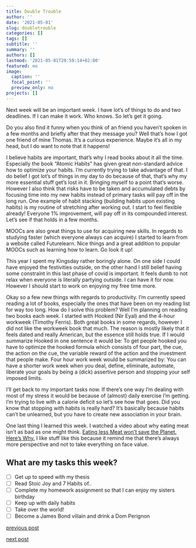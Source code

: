 ```yaml
---
title: Double Trouble
author: ''
date: '2021-05-01'
slug: doubletrouble
categories: []
tags: []
subtitle: ''
summary: ''
authors: []
lastmod: '2021-05-01T20:59:14+02:00'
featured: no
image:
  caption: ''
  focal_point: ''
  preview_only: no
projects: []
---
```


Next week will be an important week. I have lot's of things to do and two deadlines. If I can make it work. Who knows. So let's get it going. 

Do you also find it funny when you think of an friend you haven't spoken in a few months and briefly after that they message you? Well that's how I got one friend of mine Thomas. It's a curious experience. Maybe it's all in my head, but I do want to note that it happens!

I believe habits are important, that's why I read books about it all the time. Especially the book "Atomic Habits" has given great non-standard advice how to optimize your habits. I'm currently trying to take advantage of that. I do belief I got lot's of things in my day to do because of that, that's why my more essential stuff get's lost in it. Bringing myself to a point that's worse. However I also think that risks have to be taken and accumulated debts by focusing time into my new habits instead of primary tasks will pay off in the long run. One example of habit stacking (building habits upon existing habits) is my routine of stretching after working out. I start to feel flexible already! Everyone 1% improvement, will pay off in its compounded interest. Let's see if that holds in a few months.  

MOOCs are also great things to use for acquiring new skills. In regards to studying faster (which everyone always can acquire) I started to learn from a website called Futurelearn. Nice things and a great addition to popular MOOCs such as learning how to learn. Go look it up!

This year I spent my Kingsday rather boringly alone. On one side I could have enjoyed the festivities outside, on the other hand I still belief having some constraint in this last phase of covid is important. It feels dumb to not relax when everyone is literally partying outside. I can have it for now. However I should start to work on enjoying my free time more. 

Okay so a few new things with regards to productivity. I'm currently speed reading a lot of books, especially the ones that have been on my reading list for way too long. How do I solve this problem? Well I'm planning on reading two books each week. I started with Hooked (Nir Eyal) and the 4-hour workweek (Timothy Ferris). Both great books in some regards, however I did not like the workweek book that much. The reason is mostly likely that it feels dated and really American, but the essence still holds true. If I would summarize Hooked in one sentence it would be: To get people hooked you have to optimize the hooked formula which consists of four part, the cue, the action on the cue, the variable reward of the action and the investment that people make. Four hour work week would be summarized by: You can have a shorter work week when you deal, define, eliminate, automate, liberate your goals by being a (dick) assertive person and stopping your self imposed limits. 

I'll get back to my important tasks now. If there's one way I'm dealing with most of my stress it would be because of (almost) daily exercise I'm getting. I'm trying to live with a calorie deficit so let's see how that goes. Did you know that stopping with habits is really hard? It's basically because habits can't be unlearned, but you have to create new association in your brain.

One last thing I learned this week. I watched a video about why eating meat isn't as bad as one might think. [Eating less Meat won't save the Planet. Here's Why.](https://www.youtube.com/watch?v=sGG-A80Tl5g&t=5s) I like stuff like this because it remind me that there's always more perspective and not to take everything on face value.

## What are my tasks this week?

- [ ] Get up to speed with my thesis 
- [ ] Read Stoic Joy and 7 Habits of.. 
- [ ] Complete my homework assignment so that I can enjoy my sisters birthday
- [ ] Keep up with daily habits 
- [ ] Take over the world!
- [ ] Become a James Bond villain and drink a Dom Perignon 

[previous post](/2021/04/24/howthingsare)

[next post](/2021/05/10/trickandtreat)
